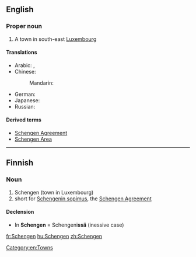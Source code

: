 ==English==
{{wikipedia}}

===Proper noun===
{{en-proper noun}}

# A town in south-east [[Luxembourg]]

====Translations====
{{trans-top|city in Luxembourg}}
* Arabic: {{t|ar|شينجن|m|tr=shiingan|sc=Arab}}, {{t|ar|شينغن|m|tr=shiinghan|sc=Arab}}
* Chinese:
*: Mandarin: {{t+|cmn|申根|tr=Shēngēn|sc=Hani}}
{{trans-mid}}
* German: {{t|de|Schengen|n}}
* Japanese: {{t|ja|シェンゲン|tr=Shengen|sc=Jpan}}
* Russian: {{t|ru|Шенген|m|tr=Šengén, Šéngen|sc=Cyrl}}
{{trans-bottom}}

====Derived terms====
* [[Schengen Agreement]]
* [[Schengen Area]]

[[Category:en:Towns]]

----

==Finnish==

===Noun===
{{head|fi|noun}}

# Schengen (town in Luxembourg)
# short for [[w:fi:Schengenin sopimus|Schengenin sopimus]], the [[w:Schengen Agreement|Schengen Agreement]]

====Declension====
* In '''Schengen''' = Schengeni'''ssä''' (inessive case)
{{fi-decl-risti|n=sg|Schengen|||ä|i=0}}

[[fr:Schengen]]
[[hu:Schengen]]
[[zh:Schengen]]